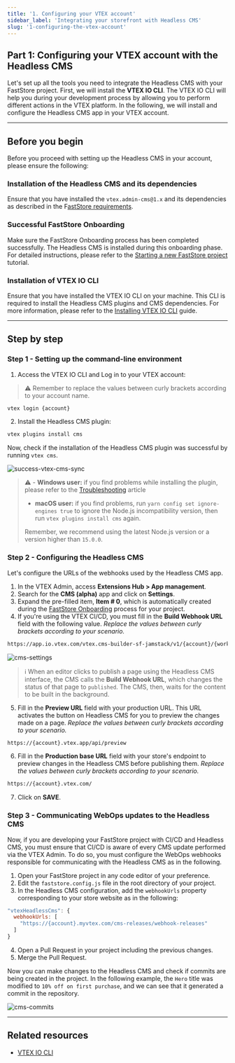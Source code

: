 ```yaml
---
title: '1. Configuring your VTEX account'
sidebar_label: 'Integrating your storefront with Headless CMS'
slug: '1-configuring-the-vtex-account'
---
```


## Part 1: Configuring your VTEX account with the Headless CMS

Let's set up all the tools you need to integrate the Headless CMS with your FastStore project. First, we will install the **VTEX IO CLI**.
The VTEX IO CLI will help you during your development process by allowing you to perform different actions in the VTEX platform. In the following, we will install and configure the Headless CMS app in your VTEX account.

---

## Before you begin

Before you proceed with setting up the Headless CMS in your account, please ensure the following:

<Steps>

### Installation of the Headless CMS and its dependencies

Ensure that you have installed the `vtex.admin-cms@1.x` and its dependencies as described in the F[astStore requirements](/docs/getting-started-requirements#2-ensure-the-headless-cms-and-its-ependencies-are-installed-in-your-account).

### Successful FastStore Onboarding

Make sure the FastStore Onboarding process has been completed successfully. The Headless CMS is installed during this onboarding phase. For detailed instructions, please refer to the [Starting a new FastStore project](/docs/guides/faststore/getting-started-1-faststore-onboarding-onboarding#step-1-setting-up-the-project) tutorial.

### Installation of VTEX IO CLI

Ensure that you have installed the VTEX IO CLI on your machine. This CLI is required to install the Headless CMS plugins and CMS dependencies. For more information, please refer to the [Installing VTEX IO CLI](https://developers.vtex.com/vtex-developer-docs/docs/vtex-io-documentation-vtex-io-cli-install) guide.

</Steps>

---

## Step by step

### Step 1 - Setting up the command-line environment

1. Access the VTEX IO CLI and Log in to your VTEX account:

> ⚠️ Remember to replace the values between curly brackets according to your
  account name.

  ```bash
  vtex login {account}
  ```

2. Install the Headless CMS plugin:

  ```bash
  vtex plugins install cms
  ```

Now, check if the installation of the Headless CMS plugin was successful by running `vtex cms`.

![success-vtex-cms-sync](https://vtexhelp.vtexassets.com/assets/docs/src/faststore-vtex-cms___460365970fb39c94e300b9fbd497e17e.png)

> ⚠️ - **Windows user:** if you find problems while installing the plugin, please refer to the [Troubleshooting](/docs/guides/faststore/error-installing-headless-cms) article
>
> - **macOS user:** if you find problems, run `yarn config set ignore-engines true` to ignore the Node.js incompatibility version, then run `vtex plugins install cms` again.
>
> Remember, we recommend using the latest Node.js version or a version higher than `15.0.0`.

### Step 2 - Configuring the Headless CMS

Let's configure the URLs of the webhooks used by the Headless CMS app.

1. In the VTEX Admin, access **Extensions Hub > App management**.
2. Search for the **CMS (alpha)** app and click on **Settings**.
3. Expand the pre-filled item, **Item # 0**, which is automatically created during the [FastStore Onboarding](/docs/guides/faststore/getting-started-1-faststore-onboarding-overview) process for your project.
4. If you're using the VTEX CI/CD, you must fill in the **Build Webhook URL** field with the following value. _Replace the values between curly brackets according to your scenario._

```sh copy
https://app.io.vtex.com/vtex.cms-builder-sf-jamstack/v1/{account}/{workspace}/build-releases
```

![cms-settings](https://vtexhelp.vtexassets.com/assets/docs/src/cms-alpha-settings___5ec952c685b0e9c70d47378e6718a0d1.png)

> ℹ️ When an editor clicks to publish a page using the Headless CMS interface, the CMS calls the **Build Webhook URL**, which changes the status of that page to `published`. The CMS, then, waits for the content to be built in the background.

5. Fill in the **Preview URL** field with your production URL. This URL activates the button on Headless CMS for you to preview the changes made on a page. _Replace the values between curly brackets according to your scenario._

```sh
https://{account}.vtex.app/api/preview
```

6. Fill in the **Production base URL** field with your store's endpoint to preview changes in the Headless CMS before publishing them. _Replace the values between curly brackets according to your scenario._

```sh
https://{account}.vtex.com/
```

7. Click on **SAVE**.

### Step 3 - Communicating WebOps updates to the Headless CMS

Now, if you are developing your FastStore project with CI/CD and Headless CMS, you must ensure that CI/CD is aware of every CMS update performed via the VTEX Admin. To do so, you must configure the WebOps webhooks responsible for communicating with the Headless CMS as in the following.

1. Open your FastStore project in any code editor of your preference.
2. Edit the `faststore.config.js` file in the root directory of your project.
3. In the Headless CMS configuration, add the `webhookUrls` property corresponding to your store website as in the following:

```js filename="faststore.config.js" copy
"vtexHeadlessCms": {
  webhookUrls: [
    "https://{account}.myvtex.com/cms-releases/webhook-releases"
  ]
}
```

4. Open a Pull Request in your project including the previous changes.
5. Merge the Pull Request.

Now you can make changes to the Headless CMS and check if commits are being created in the project. In the following example, the `Hero` title was modified to `10% off on first purchase`, and we can see that it generated a commit in the repository.

![cms-commits](https://vtexhelp.vtexassets.com/assets/docs/src/cms-example-commits___7bb21be1504033098122feb013667b49.png)

---

## Related resources

- [VTEX IO CLI](https://developers.vtex.com/vtex-developer-docs/docs/vtex-io-documentation-vtex-io-cli-installation-and-command-reference)
